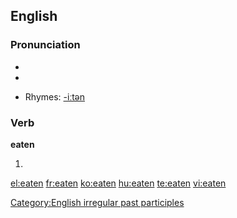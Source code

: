 ==English==

===Pronunciation===
*{{IPA|/'iːtən/}}
*{{audio|en-us-eaten.ogg|Audio (US)}}

*Rhymes: [[Rhymes:English:-iːtən|-iːtən]]

===Verb===
'''eaten'''
#{{past participle of|[[eat]]}}

[[Category:English irregular past participles]]

[[el:eaten]]
[[fr:eaten]]
[[ko:eaten]]
[[hu:eaten]]
[[te:eaten]]
[[vi:eaten]]